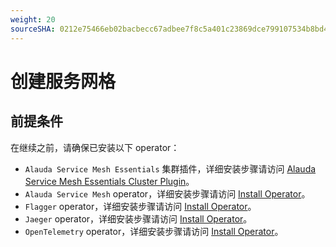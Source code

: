 ```yaml
---
weight: 20
sourceSHA: 0212e75466eb02bacbecc67adbee7f8c5a401c23869dce799107534b8bd4533b
---
```


# 创建服务网格

## 前提条件

在继续之前，请确保已安装以下 operator：

- `Alauda Service Mesh Essentials` 集群插件，详细安装步骤请访问 [Alauda Service Mesh Essentials Cluster Plugin](../asm-essentials.mdx)。
- `Alauda Service Mesh` operator，详细安装步骤请访问 [Install Operator](../install-operator.mdx)。
- `Flagger` operator，详细安装步骤请访问 [Install Operator](../install-operator.mdx)。
- `Jaeger` operator，详细安装步骤请访问 [Install Operator](../install-operator.mdx)。
- `OpenTelemetry` operator，详细安装步骤请访问 [Install Operator](../install-operator.mdx)。

<Overview />
